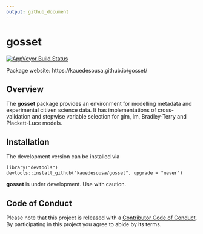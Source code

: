 ```yaml
---
output: github_document
---
```


# gosset

[![AppVeyor Build Status](https://ci.appveyor.com/api/projects/status/github/kauedesousa/gosset?branch=master&svg=true)](https://ci.appveyor.com/project/kauedesousa/gosset)


Package website: https://kauedesousa.github.io/gosset/

## Overview

The **gosset** package provides an environment for modelling metadata and experimental citizen science data. It has implementations of cross-validation and stepwise variable selection for glm, lm, Bradley-Terry and Plackett-Luce models. 


## Installation

The development version can be installed via

    library("devtools")
    devtools::install_github("kauedesousa/gosset", upgrade = "never")
    
**gosset** is under development. Use with caution.


## Code of Conduct

Please note that this project is released with a [Contributor Code of Conduct](CODE_OF_CONDUCT.md). By participating in this project you agree to abide by its terms.

